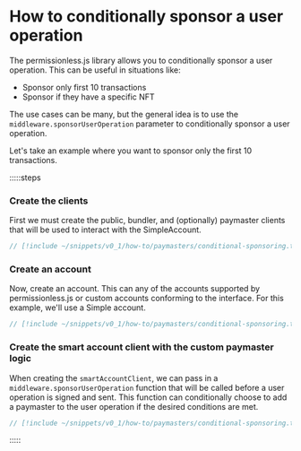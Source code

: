 
<VersionWarning version="0.1" />

# How to conditionally sponsor a user operation

The permissionless.js library allows you to conditionally sponsor a user operation. This can be useful in situations like:

- Sponsor only first 10 transactions
- Sponsor if they have a specific NFT

The use cases can be many, but the general idea is to use the `middleware.sponsorUserOperation` parameter to conditionally sponsor a user operation.

Let's take an example where you want to sponsor only the first 10 transactions.

:::::steps
### Create the clients

First we must create the public, bundler, and (optionally) paymaster clients that will be used to interact with the SimpleAccount.

```ts
// [!include ~/snippets/v0_1/how-to/paymasters/conditional-sponsoring.ts:client]
```

### Create an account

Now, create an account. This can any of the accounts supported by permissionless.js or custom accounts conforming to the interface. For this example, we'll use a Simple account.

```ts
// [!include ~/snippets/v0_1/how-to/paymasters/conditional-sponsoring.ts:account]
```

### Create the smart account client with the custom paymaster logic

When creating the `smartAccountClient`, we can pass in a `middleware.sponsorUserOperation` function that will be called before a user operation is signed and sent.
This function can conditionally choose to add a paymaster to the user operation if the desired conditions are met.

```ts
// [!include ~/snippets/v0_1/how-to/paymasters/conditional-sponsoring.ts:smart-account-client]
```

:::::

